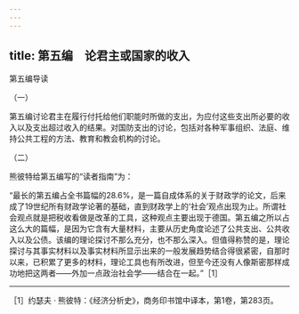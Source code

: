 ```yaml
---
---
---
```

title: 第五编　论君主或国家的收入
---



第五编导读


（一）


第五编讨论君主在履行付托给他们职能时所做的支出，为应付这些支出所必要的收入以及支出超过收入的结果。对国防支出的讨论，包括对各种军事组织、法庭、维持公共工程的方法、教育和教会机构的讨论。





（二）


熊彼特给第五编写的“读者指南”为：

“最长的第五编占全书篇幅的28.6%，是一篇自成体系的关于财政学的论文，后来成了19世纪所有财政学论著的基础，直到财政学上的‘社会’观点出现为止。所谓社会观点就是把税收看做是改革的工具，这种观点主要出现于德国。第五编之所以占这么大的篇幅，是因为它含有大量材料，主要从历史角度论述了公共支出、公共收入以及公债。该编的理论探讨不那么充分，也不那么深入。但值得称赞的是，理论探讨与其事实材料以及事实材料所显示出来的一般发展趋势结合得很紧密，自那时以来，已积累了更多的材料，理论工具也有所改进，但至今还没有人像斯密那样成功地把这两者——外加一点政治社会学——结合在一起。”［1］



* * *



［1］约瑟夫 · 熊彼特：《经济分析史》，商务印书馆中译本，第1卷，第283页。